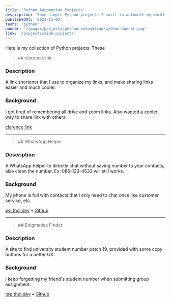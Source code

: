 ```yaml
---
title: 'Python Automation Projects'
description: 'Some simple Python projects I built to automate my workflow and increase productivity.'
publishedAt: '2023-11-02'
techs: 'python'
banner: '/images/projects/python-automation/python-banner.png'
link: '/projects/side-projects'
---
```


Here is my collection of Python projects. These

<blockquote className='with-icons'>
  ## clarence.link
  <div className='not-prose mt-2'>
    <TechIcons techs={['nextjs', 'notion']} />
  </div>
</blockquote>

<CustomImg
  mdx
  publicId='theodorusclarence/projects/side-projects/clarence-link_z4lham'
  alt='Clarence.link'
  width={1440}
  height={792}
/>

### Description

A link shortener that I use to organize my links, and make sharing links easier and much cooler.

### Background

I got tired of remembering all drive and zoom links. Also wanted a cooler way to share link with others.

[clarence.link](https://clarence.link)

---

<blockquote className='with-icons'>
  ## WhatsApp Helper
  <div className='not-prose mt-2'>
    <TechIcons techs={['nextjs']} />
  </div>
</blockquote>

<CustomImg
  mdx
  publicId='theodorusclarence/projects/side-projects/whatsapp-helper_uqrys3'
  alt='Whatsapp Helper'
  width={1440}
  height={792}
/>

### Description

A WhatsApp helper to directly chat without saving number to your contacts, also clean the number. Ex: 085-123-4532 will still works.

### Background

My phone is full with contacts that I only need to chat once like customer service, etc.

[wa.thcl.dev](https://wa.thcl.dev) • [Github](https://github.com/theodorusclarence/wa-helper)

---

<blockquote className='with-icons'>
  ## Enigmatics Finder
  <div className='not-prose mt-2'>
    <TechIcons techs={['nextjs']} />
  </div>
</blockquote>

<CustomImg
  mdx
  publicId='theodorusclarence/projects/side-projects/enigmatics-finder_zqnmar'
  alt='enigmatics-finder'
  width={1440}
  height={792}
/>

### Description

A site to find university student number batch 19, provided with some copy buttons for a better UX.

### Background

I keep forgetting my friend's student number when submitting group assignment.

[nrp.thcl.dev](https://nrp.thcl.dev) • [Github](https://github.com/theodorusclarence/nrp-finder-informatics19)
